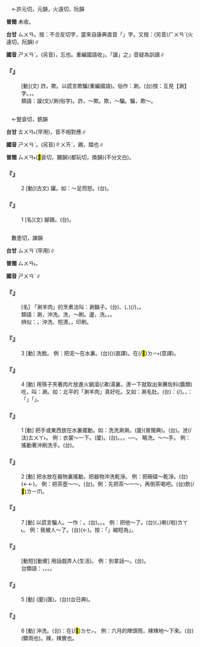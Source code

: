 
=={{ruby|諼|ㄕㄨㄢˋ}}==

　←許元切，元韻{{ruby|＝|ㄒㄩㄢ}}，火遠切，阮韻{{ruby|＝|ㄒㄩㄢˇ}}

'''普閩''' 未收。

'''台甘''' <rt>ㄙㄨㄢ</rt>。按：不合反切字，當來自康典直音「{{ruby|暄|ㄙㄨㄢ}}」字。又按：(另音)<rt>ㄏㄨㄢˋ</rt>(火遠切，阮韻)∥

'''國音''' <rt>ㄕㄨㄢˋ</rt>。(另音){{ruby|(文)|ㄒㄩㄢ}}，忘也。重編國語收{{ruby|「|ㄕㄨㄢˋ/ㄒㄩㄢ}}」。「諼」之{{ruby|「|ㄕㄨㄢˋ}}」音疑為訓讀∥

    

==='''『{{ruby|諼|ㄕㄨㄢˋ}}』'''===
: [動](文) 詐。欺。以謊言欺騙(重編國語)。俗作：涮。(台)按：互見【涮】字。{{ruby|騙|ㄆㄧㄢ˪}}{{ruby|人|·ㄌㄤˊ}}，{{ruby|諞|ㄅㄧㄢˋ}}{{ruby|人|·ㄌㄤˊ}}。
:類語：諼(文)/涮(俗字)。詐，～欺。欺，～騙。騙，欺～。
:
    

=={{ruby|踹|ㄕㄨㄢˋ}}==

　←豎袞切，銑韻

'''台甘''' <rt>ㄊㄨㄢ˪</rt>(罕用)，音不相對應∥

'''國音''' <rt>ㄕㄨㄢˋ</rt>。(另音)<rt>ㄔㄨㄞˋ</rt>，踢，踏也∥

'''普閩''' <rt>ㄙㄨㄢ˫</rt>(<mark>&#xf95dd;</mark>袞切，獮韻){{ruby|。|ㄉㄨㄢ˪}}(都玩切，換韻)(不分文白)。

    

==='''『{{ruby|踹|ㄕㄨㄢˋ}}』'''===
:2  [動](古文) 躍。如：～足而怒。(台){{ruby|蹔|ㄗㆰ˪}}{{ruby|骹|ㄎㄚ}}{{ruby|受|ㄒㄧㄨ˫}}{{ruby|氣|ㄎㄧ˪}}。
    

==='''『{{ruby|踹|ㄕㄨㄢˋ}}』'''===
:1  [名](文) 腳跟。(台){{ruby|骹|ㄎㄚ}}{{ruby|後|ㄠ˫}}{{ruby|<mark>&#xf90c1;</mark>|ㄉㆥ/ㄉㆪ}}。
    

=={{ruby|涮|ㄕㄨㄢˋ}}==

　數患切，諫韻

'''台甘''' <rt>ㄙㄨㄢˋ</rt>{{ruby|。|ㄙㄨㄚㆵ}}(罕用)∥

'''普閩''' <rt>ㄙㄨㄢ˪</rt>。

'''國音''' <rt>ㄕㄨㄢˋ</rt>∥

    

==='''『{{ruby|涮|ㄕㄨㄢˋ}}{{ruby|鍋|ㄍㄨㄛ}}{{ruby|子|·ㄗˇ}}』'''===
: [名] 「涮羊肉」的烹煮法叫：涮鍋子。(台){{ruby|將|ㄐㄧㆲ}}{{ruby|青|ㄘㆥ/ㄑㆪ}}{{ruby|菜|ㄘㄞ˪}}、{{ruby|肉|ㆠㄚㆷ}}{{ruby|片|ㄆㆪ˪}}({{ruby|羊|ㄧㆧˊ/ㄧㆫˊ}}{{ruby|肉|ㆠㄚㆷ}}、{{ruby|牛|ㆣㄨˊ}}{{ruby|肉|ㆠㄚㆷ}}{{ruby|等|ㄉㄧㄥˋ}}){{ruby|夾|ㄫㆤㆷ}}{{ruby|漬|ㄉㄨ˫}}(/{{ruby|下|ㄏㆤ˫}}){{ruby|落|ㄌㄜㆷ ͘}}{{ruby|去|·ㄎㄧ˪}}{{ruby|火|ㄏㄨㆤˋ/ㄏㆤˋ/ㄏㄜˋ}}{{ruby|鍋|ㄍㄜ}}{{ruby|滾|ㄍㄨㄣˋ}}{{ruby|湯|ㄊㆭ}}{{ruby|內|ㄌㄞ˫}}{{ruby|燙|ㄊㆭ˪}}{{ruby|一|ㄐㄧㆵ ͘}}{{ruby|下|·ㆤ˫}}，{{ruby|隨|ㄙㄨㄧˊ}}{{ruby|時|ㄒㄧˊ}}{{ruby|提|ㄊㆤㆷ ͘}}{{ruby|出|ㄘㄨㆵ}}{{ruby|來|·ㄌㄞˊ}}{{ruby|搵|ㄨㄣ˪}}{{ruby|醬|ㄐㄧㆧ˪/ㄐㄧㆫ˪}}{{ruby|料|ㄌㄧㄠ˫}}{{ruby|食|ㄐㄧㄚㆷ ͘}}{{ruby|丌|ㆤ}}{{ruby|食|ㄐㄧㄚㆷ ͘}}{{ruby|法|ㄏㄨㄚㆵ}}。
:類語：涮，沖洗。洗，～刷。盪，洗{{ruby|滌|ㄉㄧˊ}}。{{ruby|汆|ㄘㄨㄢ}}。{{ruby|燙|ㄊㄤˋ}}。
:
:辨似：{{ruby|涮|ㄕㄨㄢˋ}}，沖洗、短燙。{{ruby|刷|ㄕㄨㄚ}}，印刷。
:
    

==='''『{{ruby|涮|ㄕㄨㄢˋ}}』'''===
:3  [動] 洗脫。 例：把泥～在水裏。(台)({{ruby|手|ㄑㄧㄨˋ}}{{ruby|沐|ㆠㄚㆶ}}{{ruby|著|ㄉㄧㄜㆷ ͘}}{{ruby|土|ㄊㆦˊ}}{{ruby|踮|ㄉㄧㆰ˪}}{{ruby|水|ㄗㄨㄧˋ}}{{ruby|內|ㄌㄞ˫}}{{ruby|洗|ㄙㄨㆤˋ/ㄙㆤˋ}}{{ruby|手|ㄑㄧㄨˋ}}){{ruby|將|ㄐㄧㆲ}}{{ruby|塗|ㄊㆦˊ}}{{ruby|洗|ㄙㄨㆤˋ/ㄙㆤˋ}}{{ruby|洗|ㄙㄨㆤˋ/ㄙㆤˋ}}{{ruby|脫|ㄊㄨㆵ}}{{ruby|脫|ㄊㄨㆵ}}{{ruby|洗|ㄙㄨㆤˋ/ㄙㆤˋ}}{{ruby|落|ㄌㄜㆷ ͘}}{{ruby|去|·ㄎㄧ˪}}{{ruby|水|ㄗㄨㄧˋ}}{{ruby|內|ㄌㄞ˫}}(直譯)。{{ruby|將|ㄐㄧㆲ}}{{ruby|糊|ㄍㆦˊ}}在(/<mark>&#xf9853;</mark>)<rt>ㄉㄧ˫</rt>{{ruby|手|ㄑㄧㄨˋ}}{{ruby|裏|·ㄋㄧ}}{{ruby|丌|ㆤ}}{{ruby|塗|ㄊㆦˊ}}{{ruby|脫|ㄊㄨㆵ}}{{ruby|脫|ㄊㄨㆵ}}{{ruby|洗|ㄙㄨㆤˋ/ㄙㆤˋ}}{{ruby|洗|ㄙㄨㆤˋ/ㄙㆤˋ}}{{ruby|落|ㄌㄜㆷ ͘}}{{ruby|去|·ㄎㄧ˪}}{{ruby|水|ㄗㄨㄧˋ}}{{ruby|內|ㄌㄞ˫}}(意譯)。
    

==='''『{{ruby|涮|ㄕㄨㄢˋ}}』'''===
:4  [動] 用筷子夾著肉片放進火鍋滾(/沸)湯裏，燙一下就取出來蘸佐料(醬類)吃，叫：涮。如：北平的「涮羊肉」真好吃。又如：涮毛肚。(台){{ruby|按|ㄢ˪}}：{{ruby|台|ㄉㄞˊ}}{{ruby|語|ㆣㄨˋ/ㆣㄧˋ}}{{ruby|未|ㆠㄨㆤ˫/ㆠㆤ˫}}{{ruby|得|ㄉㄧㆵ}}(/{{ruby|有|ㄨ˫}}){{ruby|相|ㄒㄧㆲ}}{{ruby|對|ㄉㄨㄧ˪}}{{ruby|應|ㄧㄥ˪}}{{ruby|專|ㄗㄨㄢ}}{{ruby|用|ㄧㆲ˫}}{{ruby|丌|ㆤ}}{{ruby|詞|ㄙㄨˊ}}{{ruby|語|ㆣㄨˋ/ㆣㄧˋ}}。{{ruby|效|ㄏㄠ˫}}{{ruby|果|ㄍㄜˋ}}{{ruby|是|ㄒㄧ˫}}{{ruby|燙|ㄊㆭ˪}}，{{ruby|動|ㄉㆲ˫}}{{ruby|作|ㄗㆦㆶ}}{{ruby|如|ㄌㄨˊ}}：「{{ruby|搵|ㄨㄣ˪}}」{{ruby|似|ㄙㄨ˫}}「{{ruby|汰|ㄊㄨㄚ˫}}」。
    

==='''『{{ruby|涮|ㄕㄨㄢˋ}}』'''===
:1  [動] 把手或東西放在水裏擺動。如：洗洗涮涮。(廈){{ruby|洗|ㄙㄨㆤˋ/ㄙㆤˋ}}{{ruby|洗|ㄙㄨㆤˋ/ㄙㆤˋ}}{{ruby|<mark>&#xf98e4;</mark>|ㄌㆰ˫}}{{ruby|<mark>&#xf98e4;</mark>|ㄌㆰ˫}}(普閩典)。(台){{ruby|漉|ㄌㄚㆶ}}。涗(/汰)<rt>ㄊㄨㄚ˫</rt>。 例：衣裳～一下。(廈){{ruby|衫|ㄙㆩ}}{{ruby|<mark>&#xf98e4;</mark>|ㄌㆰ˫}}{{ruby|一|ㄐㄧㆵ ͘}}{{ruby|下|·ㆤ˫}}。(台){{ruby|衫|ㄙㆩ}}{{ruby|下|ㄏㆤ˫}}{{ruby|落|ㄌㄜㆷ ͘}}{{ruby|去|·ㄎㄧ˪}}{{ruby|水|ㄗㄨㄧˋ}}{{ruby|內|ㄌㄞ˫}}{{ruby|漉|ㄌㄚㆶ}}{{ruby|漉|ㄌㄚㆶ}}{{ruby|咧|ㄌㆤ˪}}。{{ruby|弄|ㄌㄤ˫}}{{ruby|弄|ㄌㄤ˫}}{{ruby|咧|ㄌㆤ˪}}。{{ruby|涗|ㄊㄨㄚ˫}}{{ruby|涗|ㄊㄨㄚ˫}}{{ruby|咧|ㄌㆤ˪}}。──{{ruby|簡|ㄍㄢˋ}}{{ruby|單|ㄉㄢ}}{{ruby|洗|ㄙㄨㆤˋ/ㄙㆤˋ}}。 略洗。～～手。 例：搖動著沖刷洗手。(台){{ruby|手|ㄑㄧㄨˋ}}{{ruby|脫|ㄌㄨㆵ/ㄊㄨㆵ}}{{ruby|脫|ㄌㄨㆵ/ㄊㄨㆵ}}{{ruby|洗|ㄙㄨㆤˋ/ㄙㆤˋ}}{{ruby|洗|ㄙㄨㆤˋ/ㄙㆤˋ}}{{ruby|咧|ㄌㆤ˪}}。
    

==='''『{{ruby|涮|ㄕㄨㄢˋ}}』'''===
:2  [動] 把水放在器物裏搖動，把器物沖洗乾淨。 例：把碗碟～乾淨。(台){{ruby|碗|ㄨㆩˋ}}{{ruby|盤|ㄅㄨㆩˊ}}{{ruby|盪|ㄉㆭ˫}}{{ruby|其|·ㄍㄧ}}(←{{ruby|伊|ㄧ}}←{{ruby|付|ㄏㆦ˫}}{{ruby|伊|ㄧ}}){{ruby|清|ㄑㄧㄥ}}{{ruby|氣|ㄎㄧ˪}}。 例：把茶壺～～。(台){{ruby|茶|ㄉㆤˊ}}{{ruby|罐|ㄍㄨㄢ˪}}{{ruby|加|ㄍㄚ}}{{ruby|盪|ㄉㆭ˫}}{{ruby|一|ㄐㄧㆵ ͘}}{{ruby|下|·ㆤ˫}}。例：先把茶{{ruby|杯|ㄅㄟ}}～一～，再倒茶喝吧。(台){{ruby|茶|ㄉㆤˊ}}{{ruby|甌|ㄠ}}{{ruby|著|ㄉㄧㄜㆷ ͘}}{{ruby|先|ㄒㄧㄢ}}{{ruby|盪|ㄉㆭ˫}}{{ruby|盪|ㄉㆭ˫}}{{ruby|咧|ㄌㆤ˪}}{{ruby|即|ㄐㄧㄚㆷ}}{{ruby|<mark>&#xffa75;</mark>|ㄊㄧㄣˊ}}{{ruby|茶|ㄉㆤˊ}}飲(/<mark>&#xffbf1;</mark>)<rt>ㄌㄧㆬ</rt>。
    

==='''『{{ruby|涮|ㄕㄨㄢˋ}}』'''===
:7  [動] 以謊言騙人。一作：{{ruby|諼|ㄕㄨㄢˋ}}。(台){{ruby|騙|ㄆㄧㄢ˪}}。{{ruby|諞|ㄅㄧㄢˋ}}。{{ruby|設|ㄒㄧㄚㆵ}}。 例：把他～了。(台)({{ruby|約|ㄧㆦㆶ}}{{ruby|伊|ㄧ}}{{ruby|相|ㄒㄧㄜ}}{{ruby|等|ㄉㄢˋ}}，{{ruby|故|ㄍㆦ˪}}{{ruby|意|ㄧ˪}}{{ruby|付|ㄏㆦ˫}}{{ruby|伊|ㄧ}}{{ruby|等|ㄉㄢˋ}}{{ruby|無|ㆠㄜˊ}}{{ruby|人|ㄌㄤˊ}}){{ruby|加|ㄍㄚ}}{{ruby|騙|ㄆㄧㄢ˪}}喇(/啦)<rt>ㄌㄚ˪</rt>。 例：我被人～了。(台){{ruby|我|ㆣㄨㄚˋ}}{{ruby|去|·ㄎㄧ˪}}{{ruby|付|ㄏㆦ˫}}{{ruby|人|ㄌㄤˊ}}(←{{ruby|乞|ㄎㄧㆵ/ㄎㄧ˪}}{{ruby|人|ㄌㄤˊ}}){{ruby|騙|ㄆㄧㄢ˪}}{{ruby|去|ㄎㄧ˪}}。按：「{{ruby|付|ㄏㆦ˫}}{{ruby|人|ㄌㄤˊ}}」縮短為{{ruby|「|ㄏㆦ˫}}{{ruby|·|ㆭ/ㄏㆲˊ}}」。
    

==='''『{{ruby|涮|ㄕㄨㄢˋ}}{{ruby|人|ㄖㄣˊ}}』'''===
: [動短][動賓] 用話戲弄人(生活)。 例：別拿話～。(台){{ruby|<mark>&#xffb49;</mark>|ㄇㄞ˪}}{{ruby|講|ㄍㆲˋ}}{{ruby|→|ㄍㆲ}}{{ruby|話|ㄨㆤ˫}}{{ruby|謔|ㆣㄧㄜㆷ ͘}}{{ruby|人|·ㄌㄤˊ}}。
:台類語：{{ruby|弄|ㄌㄤ˫}}，{{ruby|弄|ㄌㄤ˫}}{{ruby|憖|ㆣㄧㄣ˫}}。{{ruby|弄|ㄌㄤ˫}}{{ruby|恨|ㆣㄧㄣ˫}}。{{ruby|弄|ㄌㄤ˫}}{{ruby|靳|ㆣㄧㄣ˫}}。
:
    

==='''『{{ruby|涮|ㄕㄨㄢˋ}}』'''===
:5  [動] (廈){{ruby|抿|ㆠㄧㄣˋ}}(匯)。(台){{ruby|刡|ㆠㄧㄣˋ}}(台日典)。
    

==='''『{{ruby|涮|ㄕㄨㄢˋ}}』'''===
:6  [動] 沖洗。(台){{ruby|按|ㄢ˪}}：{{ruby|形|ㄏㄧㄥˊ}}{{ruby|容|ㄧㆲˊ}}{{ruby|雨|ㄏㆦ˫}}{{ruby|勢|ㄙㆤ˪}}{{ruby|像|ㄑㄧㆫ˫/ㄑㄧㆧ˫}}在(/<mark>&#xf9549;</mark>)<rt>ㄉㆤㆷ</rt>{{ruby|沖|ㄑㄧㆲ}}。 例：六月的陣頭雨，辣辣地～下來。(台){{ruby|六|ㄌㄚㆶ ͘}}{{ruby|月|ㆣㄨㆤㆷ ͘/ㆣㆤㆷ ͘}}{{ruby|丌|ㆤ}}{{ruby|西|ㄙㄞ}}{{ruby|北|ㄅㄚㆶ}}{{ruby|雨|ㄏㆦ˫}}(驟雨也){{ruby|兇|ㄏㄧㆲ}}{{ruby|介|ㄍㄞ˪}}{{ruby|介|ㄍㄞ˪}}{{ruby|一|ㄧㆵ}}{{ruby|直|ㄉㄧㆵ ͘}}{{ruby|沖|ㄑㄧㄤˊ}}{{ruby|落|ㄌㄜㆷ ͘}}{{ruby|來|·ㄌㄞˊ}}。辣，辣實也。
    
